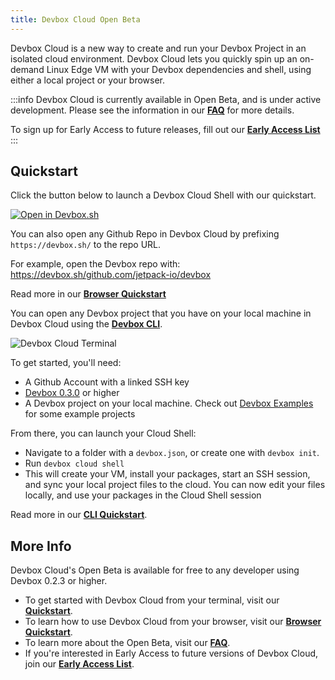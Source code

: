 ```yaml
---
title: Devbox Cloud Open Beta
---
```


Devbox Cloud is a new way to create and run your Devbox Project in an isolated cloud environment. Devbox Cloud lets you quickly spin up an on-demand Linux Edge VM with your Devbox dependencies and shell, using either a local project or your browser.

:::info
Devbox Cloud is currently available in Open Beta, and is under active development. Please see the information in our **[FAQ](beta_faq.md)** for more details.

To sign up for Early Access to future releases, fill out our **[Early Access List](https://jetpack-io.typeform.com/devbox-cloud)**
:::

## Quickstart

<Tabs>
<TabItem value='md' label='Launch a Cloud Shell from your Browser'>

Click the button below to launch a Devbox Cloud Shell with our quickstart. 

[![Open in Devbox.sh](https://jetpack.io/img/devbox/open-in-devbox.svg)](https://devbox.sh/github.com/jetpack-io/devbox-examples?folder=tutorial)

You can also open any Github Repo in Devbox Cloud by prefixing `https://devbox.sh/` to the repo URL. 

For example, open the Devbox repo with:
https://devbox.sh/github.com/jetpack-io/devbox

Read more in our **[Browser Quickstart](browser_getting_started.md)**

</TabItem>
<TabItem value='html' label='Launch a Cloud Shell from the Devbox CLI'>

You can open any Devbox project that you have on your local machine in Devbox Cloud using the **[Devbox CLI](../installing_devbox.md)**. 

![Devbox Cloud Terminal](../../static/img/cloud.svg)

To get started, you'll need: 

* A Github Account with a linked SSH key
* [Devbox 0.3.0](../installing_devbox.md) or higher
* A Devbox project on your local machine. Check out [Devbox Examples](https://github.com/jetpack-io/devbox-examples) for some example projects

From there, you can launch your Cloud Shell:  
* Navigate to a folder with a `devbox.json`, or create one with `devbox init`.
* Run `devbox cloud shell`
* This will create your VM, install your packages, start an SSH session, and sync your local project files to the cloud. You can now edit your files locally, and use your packages in the Cloud Shell session

Read more in our **[CLI Quickstart](getting_started.md)**.

</TabItem>
</Tabs>

## More Info

Devbox Cloud's Open Beta is available for free to any developer using Devbox 0.2.3 or higher. 
* To get started with Devbox Cloud from your terminal, visit our **[Quickstart](getting_started.md)**. 
* To learn how to use Devbox Cloud from your browser, visit our **[Browser Quickstart](browser_getting_started.md)**.
* To learn more about the Open Beta, visit our **[FAQ](beta_faq.md)**.
* If you're interested in Early Access to future versions of Devbox Cloud, join our **[Early Access List](https://jetpack-io.typeform.com/devbox-cloud)**.

